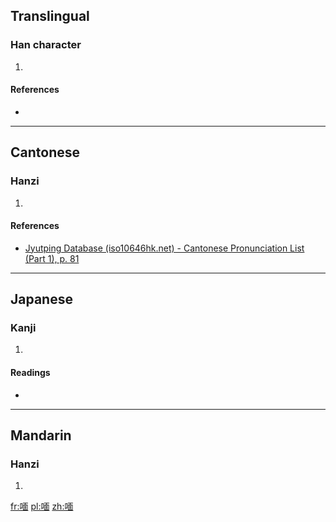 ==Translingual==

===Han character===
{{Han char|rn=30|rad=口|as=09|sn=12|four=6106<sub>0</sub>|canj=口一田中 (RMWL)|ids=⿰[[口]][[面]]}}

# {{defn|Han|sort=口09}}

====References====
* {{Han ref|kx=0198.260|dkj=03942|dj=0420.140|hdz=10652.050|uh=5595|ud=21909|bh=D879|bd=55417}}

----

==Cantonese==

===Hanzi===
{{yue-hanzi|jyut=[[min5]]|y=min5}}

# {{defn|lang=yue|sort=口09}}

====References====
* [http://www.iso10646hk.net/jp/document/download.jsp Jyutping Database (iso10646hk.net) - Cantonese Pronunciation List (Part 1), p. 81]

----

==Japanese==

===Kanji===
{{ja-kanji|grade=|rs=口09}}

# {{defn|lang=ja|sort=口09}}

====Readings====
* {{ja-readings|on=[[べん]] (ben), [[めん]] (men)|kun=}}

----

==Mandarin==

===Hanzi===
{{cmn-hanzi|pin=[[miǎn]] ([[mian3]]), [[hé]] ([[he2]]), [[xuǎn]] ([[xuan3]]), [[yuán]] ([[yuan2]])|wg=mien<sup>3</sup>, ho<sup>2</sup>, hsüan<sup>3</sup>, yüan<sup>2</sup>}}

# {{defn|lang=cmn|sort=口09}}

[[fr:喕]]
[[pl:喕]]
[[zh:喕]]